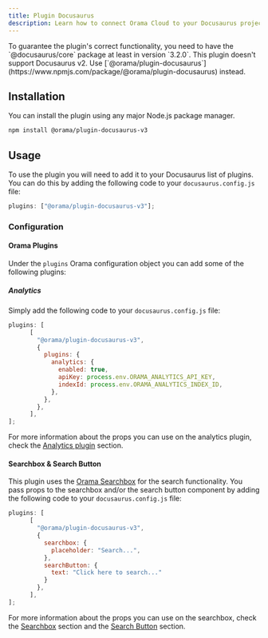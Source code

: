 ```yaml
---
title: Plugin Docusaurus
description: Learn how to connect Orama Cloud to your Docusaurus project.
---
```


<Callout>
	To guarantee the plugin's correct functionality, you need to have the `@docusaurus/core` package at least in version `3.2.0`.
</Callout>
<Callout type="warn">
	This plugin doesn't support Docusaurus v2. Use [`@orama/plugin-docusaurus`](https://www.npmjs.com/package/@orama/plugin-docusaurus) instead.
</Callout>

## Installation

You can install the plugin using any major Node.js package manager.

```bash
npm install @orama/plugin-docusaurus-v3
```

## Usage

To use the plugin you will need to add it to your Docusaurus list of plugins. You can do this by adding the following code to your `docusaurus.config.js` file:

```js
plugins: ["@orama/plugin-docusaurus-v3"];
```

### Configuration

#### Orama Plugins

Under the `plugins` Orama configuration object you can add some of the following plugins:

##### Analytics

Simply add the following code to your `docusaurus.config.js` file:

```js
plugins: [
	  [
	    "@orama/plugin-docusaurus-v3",
	    {
	      plugins: {
	        analytics: {
	          enabled: true,
	          apiKey: process.env.ORAMA_ANALYTICS_API_KEY,
	          indexId: process.env.ORAMA_ANALYTICS_INDEX_ID,
	        },
	      },
	    },
	  ],
];
```

For more information about the props you can use on the analytics plugin, check the [Analytics plugin](/open-source/plugins/plugin-analytics) section.

#### Searchbox & Search Button

This plugin uses the [Orama Searchbox](/docs/cloud/ui-components/search-box) for the search functionality.
You pass props to the searchbox and/or the search button component by adding the following code to your `docusaurus.config.js` file:

```js
plugins: [
	  [
	    "@orama/plugin-docusaurus-v3",
	    {
	      searchbox: {
	        placeholder: "Search...",
	      },
	      searchButton: {
	        text: "Click here to search..."
	      }
	    },
	  ],
];
```

For more information about the props you can use on the searchbox, check the [Searchbox](/docs/cloud/ui-components/search-box#usage) section and the [Search Button](/cloud/ui-components/search-button#usage) section.
